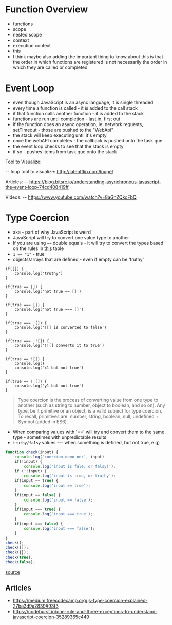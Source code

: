 
# Function Overview

* functions
* scope
* nested scope
* context
* execution context 
* this 
* I think maybe also adding the important thing to know about this is that the order in which functions are registered is not necessarily the order in which they are called or completed

# Event Loop

* even though JavaScript is an async language, it is single threaded
* every time a function is called - it is added to the call stack
* if that function calls another function - it is added to the stack
* functions are run until completion - last in, first out
* if the function does an async operation, ie: network requests, setTimeout - those are pushed to the "WebApi"
* the stack will keep executing until it's empty 
* once the webAPI completes - the callback is pushed onto the task que
* the event loop checks to see that the stack is empty
* if so - pushes items from task que onto the stack


Tool to Visualize:

-- loup tool to visualize: http://latentflip.com/loupe/

Articles:
-- https://blog.bitsrc.io/understanding-asynchronous-javascript-the-event-loop-74cd408419ff

Videos:
-- https://www.youtube.com/watch?v=8aGhZQkoFbQ

# Type Coercion

* aka - part of why JavaScript is weird
* JavaScript will try to convert one value type to another 
* If you are using `==` double equals - it will try to convert the types based on the rules in [this](https://dorey.github.io/JavaScript-Equality-Table/) table
* `1 == "1"` - true
* objects/arrays that are defined - even if empty can be 'truthy'

```
if([]) {
    console.log('truthy')
}

if(true == []) {
    console.log('not true == []')
}

if(true === []) {
    console.log('not true === []')
}

if(true === ![]) {
    console.log('![] is converted to false')
}

if(true === !![]) {
    console.log('!![] converts it to true')
}

if(true == ![]) {
    console.log()
    console.log('x1 but not true')
}

if(true == !![]) {
    console.log('y1 but not true')
}
```

> Type coercion is the process of converting value from one type to another (such as string to number, object to boolean, and so on). Any type, be it primitive or an object, is a valid subject for type coercion. To recall, primitives are: number, string, boolean, null, undefined + Symbol (added in ES6).

* When comparing values with '==' will try and convert them to the same type - sometimes with unpredictable results
* `truthy/falsy` values --- when something is defined, but not true, e.g) 

```js
function check(input) {
    console.log('coercion demo on:', input)
    if(!input) {
        console.log('input is fale, or falsy)');
    if (!!input) {
        console.log('input is true, or truthy');
    if(input == true) {
        console.log('input == true');
    }
    if(input == false) {
        console.log('input == false');
    }
    if(input === true) {
        console.log('input === true');
    }
    if(input === false) {
        console.log('input === false');
    }
}
check();
check([]);
check({});
check(true);
check(false);

```

[source](https://medium.freecodecamp.org/js-type-coercion-explained-27ba3d9a2839#93f3)

## Articles
- https://medium.freecodecamp.org/js-type-coercion-explained-27ba3d9a2839#93f3
- https://codeburst.io/one-rule-and-three-exceptions-to-understand-javascript-coercion-35289365c449
